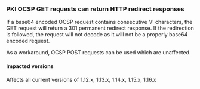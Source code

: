 ### PKI OCSP GET requests can return HTTP redirect responses

If a base64 encoded OCSP request contains consecutive '/' characters, the GET request
will return a 301 permanent redirect response. If the redirection is followed, the
request will not decode as it will not be a properly base64 encoded request.

As a workaround, OCSP POST requests can be used which are unaffected.

#### Impacted versions

Affects all current versions of 1.12.x, 1.13.x, 1.14.x, 1.15.x, 1.16.x
